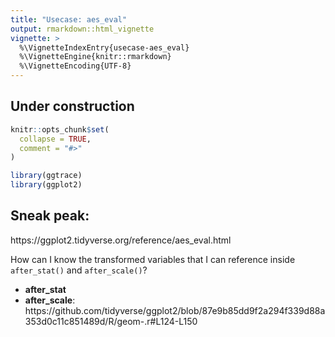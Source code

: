 ```yaml
---
title: "Usecase: aes_eval"
output: rmarkdown::html_vignette
vignette: >
  %\VignetteIndexEntry{usecase-aes_eval}
  %\VignetteEngine{knitr::rmarkdown}
  %\VignetteEncoding{UTF-8}
---
```


## Under construction

```r
knitr::opts_chunk$set(
  collapse = TRUE,
  comment = "#>"
)
```

```r
library(ggtrace)
library(ggplot2)
```

## Sneak peak:

https://ggplot2.tidyverse.org/reference/aes_eval.html

How can I know the transformed variables that I can reference inside `after_stat()` and `after_scale()`?

- **after_stat**
- **after_scale**: https://github.com/tidyverse/ggplot2/blob/87e9b85dd9f2a294f339d88a353d0c11c851489d/R/geom-.r#L124-L150
